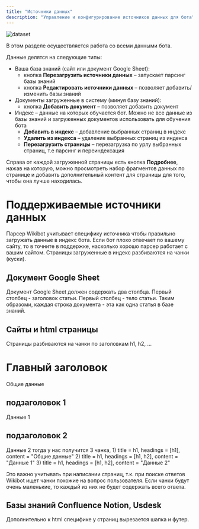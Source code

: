 ```yaml
---
title: "Источники данных"
description: "Управление и конфигурирование источников данных для бота"
---
```


<img src="/images/lk-dataset-overview.jpg" alt="dataset" />

В этом разделе осуществляется работа со всеми данными бота.

Данные делятся на следующие типы:
- Ваша база знаний (сайт или документ Google Sheet):
  - кнопка **Перезагрузить источники данных** – запускает парсинг базы знаний
  - кнопка **Редактировать источники данных** – позволяет добавить/изменить базы знаний
- Документы загруженные в систему (минуя базу знаний):
  - кнопка **Добавить документ** – позволяет добавить документ
- Индекс – данные на которых обучается бот. Можно не все данные из базы знаний и загруженных документов использовать для обучения бота
  - **Добавить в индекс** – добавление выбранных страниц в индекс
  - **Удалить из индекса** – удаление выбранных страниц из индекса
  - **Перезагрузить страницы** – перезагрузка по урлу выбранных страниц, т.е парсинг и переиндексация

Справа от каждой загруженной страницы есть кнопка **Подробнее**, нажав на которую, можно просмотреть набор фрагментов данных по странице и добавить дополнительный контент для страницы для того, чтобы она лучше находилась.

# Поддерживаемые источники данных
Парсер Wikibot учитывает специфику источника чтобы правильно загружать данные в индекс бота.
Если бот плохо отвечает по вашему сайту, то в точните в поддержке, насколько хорошо парсер работает с вашим сайтом.
Страницы загруженные в индекс разбиваются на чанки (куски).

## Документ Google Sheet
Документ Google Sheet должен содержать два столбца.
Первый столбец - заголовок статьи.
Первый столбец - тело статьи.
Таким образоми, каждая строка документа - эта как одна статья в базе знаний.

## Сайты и html страницы
Страницы разбиваются на чанки по заголовкам h1, h2, ...
<h1>Главный заголовок</h1>
   Общие данные
   <h2>подзаголовок 1</h2>
       Данные 1
   <h2>подзаголовок 2</h2>
       Данные 2
тогда у нас получится 3 чанка, 
1) title = h1, headings = [h1], content = "Общие данные"
2) title = h1, headings = [h1, h2], content = "Данные 1"
3) title = h1, headings = [h1, h2], content = "Данные 2"

Это важно учитывать при написании страниц, т.к. при поиске ответов Wikibot ищет чанки похожие на вопрос пользователя.
Если чанки будут очень маленькие, то каждый из них не будет содержать всего ответа.

## Базы знаний Confluence Notion, Usdesk
Дополнительно к html специфике у страниц вырезается шапка и футер.
